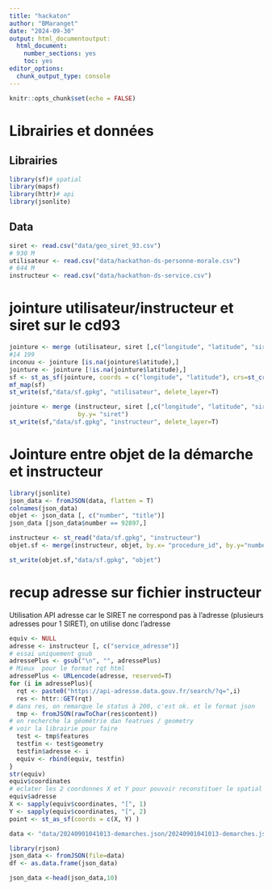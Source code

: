 ---
title: "hackaton"
author: "BMaranget"
date: "2024-09-30"
output: html_documentoutput:
  html_document:
    number_sections: yes
    toc: yes
editor_options:
  chunk_output_type: console
---

```{r setup, include=FALSE}
knitr::opts_chunk$set(echo = FALSE)
```



# Librairies et données

## Librairies


```{r}
library(sf)# spatial
library(mapsf)
library(httr)# api
library(jsonlite)
```


## Data

```{r}
siret <- read.csv("data/geo_siret_93.csv")
# 930 M
utilisateur <- read.csv("data/hackathon-ds-personne-morale.csv")
# 644 M
instructeur <- read.csv("data/hackathon-ds-service.csv")
```


# jointure utilisateur/instructeur et siret sur le cd93

```{r}
jointure <- merge (utilisateur, siret [,c("longitude", "latitude", "siret")], by= "siret")
#14 199
inconuu <- jointure [is.na(jointure$latitude),]
jointure <- jointure [!is.na(jointure$latitude),]
sf <- st_as_sf(jointure, coords = c("longitude", "latitude"), crs=st_crs(4326))
mf_map(sf)
st_write(sf,"data/sf.gpkg", "utilisateur", delete_layer=T)
```

```{r}
jointure <- merge (instructeur, siret [,c("longitude", "latitude", "siret")], by.x = "service_siret",
                   by.y= "siret")
st_write(sf,"data/sf.gpkg", "instructeur", delete_layer=T)
```

# Jointure entre objet de la démarche et instructeur

```{r}
library(jsonlite)
json_data <- fromJSON(data, flatten = T)
colnames(json_data)
objet <- json_data [, c("number", "title")] 
json_data [json_data$number == 92897,]
```



```{r}
instructeur <- st_read("data/sf.gpkg", "instructeur")
objet.sf <- merge(instructeur, objet, by.x= "procedure_id", by.y="number")
```
```{r}
st_write(objet.sf,"data/sf.gpkg", "objet")
```


# recup adresse sur fichier instructeur

Utilisation API adresse car le SIRET ne correspond pas à l'adresse (plusieurs adresses pour 1 SIRET), on utilise donc l'adresse

```{r}
equiv <- NULL
adresse <- instructeur [, c("service_adresse")]
# essai uniquement gsub
adressePlus <- gsub("\n", "", adressePlus)
# Mieux  pour le format rqt html
adressePlus <- URLencode(adresse, reserved=T)
for (i in adressePlus){
  rqt <- paste0("https://api-adresse.data.gouv.fr/search/?q=",i)
  res <- httr::GET(rqt)
# dans res, on remarque le status à 200, c'est ok. et le format json
  tmp <- fromJSON(rawToChar(res$content))
# on recherche la géométrie dan featrues / geometry
# voir la librairie pour faire 
  test <- tmp$features
  testfin <- test$geometry
  testfin$adresse <- i
  equiv <- rbind(equiv, testfin)
}
str(equiv)
equiv$coordinates
# eclater les 2 coordonnes X et Y pour pouvoir reconstituer le spatial en df
equiv$adresse
X <- sapply(equiv$coordinates, "[", 1)
Y <- sapply(equiv$coordinates, "[", 2)
point <- st_as_sf(coords = c(X, Y) )
```


```{r}
data <- "data/20240901041013-demarches.json/20240901041013-demarches.json"
```



```{r}
library(rjson)
json_data <- fromJSON(file=data)
df <- as.data.frame(json_data)
```


```{r}
json_data <-head(json_data,10)

```







